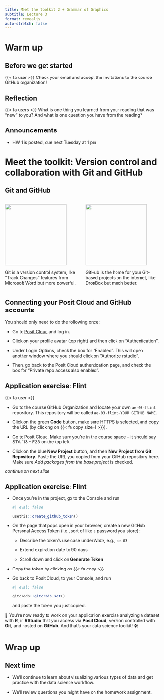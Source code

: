 ```yaml
---
title: Meet the toolkit 2 + Grammar of Graphics
subtitle: Lecture 3
format: revealjs
auto-stretch: false
---
```


# Warm up

## Before we get started

::: task
{{< fa user >}} Check your email and accept the invitations to the course GitHub organization!
:::

## Reflection

::: question
{{< fa users >}} What is one thing you learned from your reading that was "new" to you? And what is one question you have from the reading?
:::

## Announcements

-   HW 1 is posted, due next Tuesday at 1 pm

# Meet the toolkit: Version control and collaboration with Git and GitHub

## Git and GitHub {.smaller}

::: columns
::: {.column width="50%"}
![](images/git-logo.png){fig-alt="Git logo" fig-align="center" width="200"}

Git is a version control system, like "Track Changes" features from Microsoft Word but more powerful.
:::

::: {.column width="50%"}
![](images/github-logo.png){fig-alt="GitHub logo" fig-align="center" width="200"}

GitHub is the home for your Git-based projects on the internet, like DropBox but much better.
:::
:::

## Connecting your Posit Cloud and GitHub accounts

You should only need to do the following once:

-   Go to [Posit Cloud](https://posit.cloud/spaces/406325/) and log in.

-   Click on your profile avatar (top right) and then click on "Authentication".

-   Under Login Options, check the box for "Enabled". This will open another window where you should click on "Authorize rstudio".

-   Then, go back to the Posit Cloud authentication page, and check the box for "Private repo access also enabled".

## Application exercise: Flint {.smaller}

::: task
{{< fa user >}} 

-   Go to the course GitHub Organization and locate your own `ae-03-flint` repository. This repository will be called `ae-03-flint-YOUR_GITHUB_NAME`.

-   Click on the green **Code** button, make sure HTTPS is selected, and copy the URL (by clicking on {{< fa copy size=l >}}).

-   Go to Posit Cloud. Make sure you're in the course space -- it should say STA 113 - F23 on the top left.

-   Click on the blue **New Project** button, and then **New Project from Git Repository**. Paste the URL you copied from your GitHub repository here. Make sure *Add packages from the base project* is checked.

*continue on next slide*
:::

## Application exercise: Flint {.smaller}

::: task
-   Once you're in the project, go to the Console and run

    ```r
    #| eval: false

    usethis::create_github_token()
    ```

-   On the page that pops open in your browser, create a new GitHub Personal Access Token (i.e., sort of like a password you store):

    -   Describe the token's use case under *Note*, e.g., `ae-03`

    -   Extend expiration date to 90 days

    -   Scroll down and click on **Generate Token**

-   Copy the token by clicking on {{< fa copy >}}.

-   Go back to Posit Cloud, to your Console, and run

    ```r
    #| eval: false

    gitcreds::gitcreds_set()
    ```

    and paste the token you just copied.

🎉 You're now ready to work on your application exercise analyzing a dataset with **R**, in **RStudio** that you access via **Posit Cloud**, version controlled with **Git**, and hosted on **GitHub**. And that's your data science toolkit! 🛠️
:::

# Wrap up

## Next time

-   We'll continue to learn about visualizing various types of data and get practice with the data science workflow.

-   We'll review questions you might have on the homework assignment.
